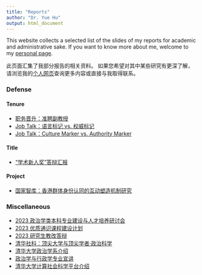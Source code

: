 ---
title: "Reports"
author: "Dr. Yue Hu"
output: html_document
---

This website collects a selected list of the slides of my reports for academic and administrative sake. 
If you want to know more about me, welcome to my [personal page](https://sammo3182.github.io).

此页面汇集了我部分报告的相关资料。
如果您希望对其中某些研究有更深了解，请浏览我的[个人网页](https://sammo3182.github.io)查询更多内容或直接与我取得联系。    

### Defense

#### Tenure

+ <a href="/slides_gh/slides/report/jobtalk/tenureTrackAP.html">职务晋升：准聘副教授</a>
+ <a href="/slides_gh/slides/report/jobtalk/authorityMarker_cn.html">Job Talk：语言标记 vs. 权威标记</a>
+ <a href="/slides_gh/slides/report/jobtalk/authorityMarker.html">Job Talk：Culture Marker vs. Authority Marker</a>

#### Title

+ <a href="/slides_gh/slides/report/newStar/newStar.html">“学术新人奖”答辩汇报</a>


#### Project

+ <a href="/slides_gh/slides/report/ThinkTank/hongkong.html">国家智库：香港群体身份认同的互动塑造机制研究</a>


### Miscellaneous

+ <a href="/slides_gh/slides/conference/2023-undergradEdu/undergradEdu.html">2023 政治学类本科专业建设与人才培养研讨会</a>
+ <a href="/slides_gh/slides/report/education_defense/ge5min.html">2023 优质通识课程建设计划</a>
+ <a href="/slides_gh/slides/report/education_defense/graduateReform_2023S.html">2023 研究生教改答辩</a>
+ <a href="/slides_gh/slides/report/Wuxuhui/topScholars.html">清华社科：顶尖大学与顶尖学者·政治科学</a>
+ <a href="/slides_gh/slides/guestLecture/intro2tsinghuaPS.html">清华大学政治学系介绍</a>
+ <a href="/slides_gh/slides/guestLecture/intro2tsinghuaPS_college.html">政治学与行政学专业宣讲</a>
+ <a href="/slides_gh/slides/guestLecture/intro2CSS.html">清华大学计算社会科学平台介绍</a>